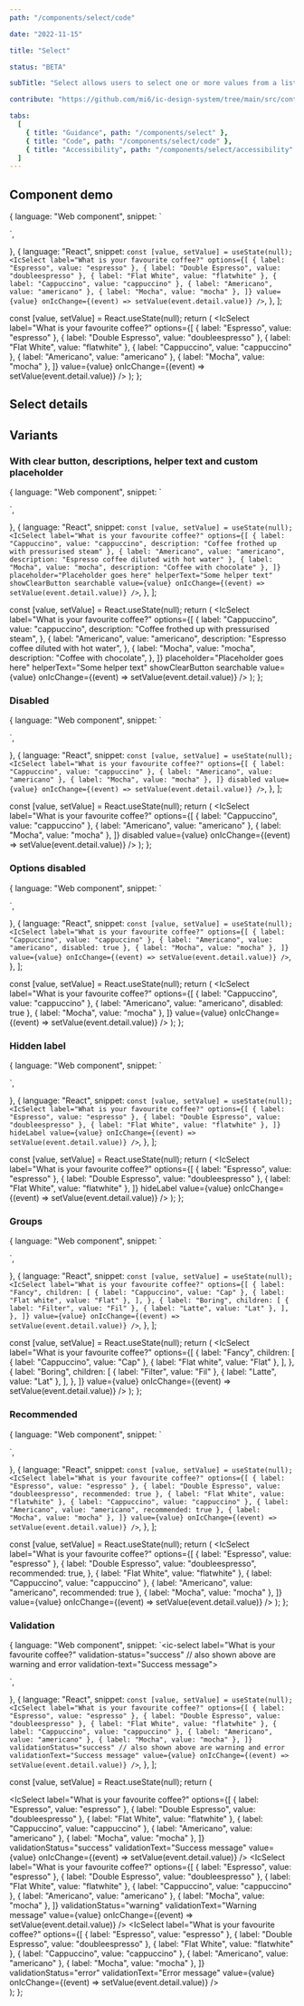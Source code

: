 ```yaml
---
path: "/components/select/code"

date: "2022-11-15"

title: "Select"

status: "BETA"

subTitle: "Select allows users to select one or more values from a list of options."

contribute: "https://github.com/mi6/ic-design-system/tree/main/src/content/structured/components/select"

tabs:
  [
    { title: "Guidance", path: "/components/select" },
    { title: "Code", path: "/components/select/code" },
    { title: "Accessibility", path: "/components/select/accessibility" },
  ]
---
```



## Component demo

  {
    language: "Web component",
    snippet: `<ic-select label="What is your favourite coffee?"></ic-select>
<script>
  const select = document.querySelector("ic-select");
  let option = "Cappuccino";
  select.options = [
    { label: "Espresso", value: "espresso" },
    { label: "Double Espresso", value: "doubleespresso" },
    { label: "Flat White", value: "flatwhite" },
    { label: "Cappuccino", value: "cappuccino" },
    { label: "Americano", value: "americano" },
    { label: "Mocha", value: "mocha" },
  ];
  select.addEventListener("icChange", function (event) {
    option = event.detail.value;
    select.value = option;
  });
</script>`,
  },
  {
    language: "React",
    snippet: `const [value, setValue] = useState(null);
<IcSelect label="What is your favourite coffee?"
  options={[
    { label: "Espresso", value: "espresso" },
    { label: "Double Espresso", value: "doubleespresso" },
    { label: "Flat White", value: "flatwhite" },
    { label: "Cappuccino", value: "cappuccino" },
    { label: "Americano", value: "americano" },
    { label: "Mocha", value: "mocha" },
  ]}
  value={value}
  onIcChange={(event) => setValue(event.detail.value)}
/>`,
  },
];

  const [value, setValue] = React.useState(null);
  return (
    <IcSelect
      label="What is your favourite coffee?"
      options={[
        { label: "Espresso", value: "espresso" },
        { label: "Double Espresso", value: "doubleespresso" },
        { label: "Flat White", value: "flatwhite" },
        { label: "Cappuccino", value: "cappuccino" },
        { label: "Americano", value: "americano" },
        { label: "Mocha", value: "mocha" },
      ]}
      value={value}
      onIcChange={(event) => setValue(event.detail.value)}
    />
  );
};

<ComponentPreview snippets={snippets}>
  <SelectExample />
</ComponentPreview>

## Select details

<ComponentDetails component="ic-select" />

## Variants

### With clear button, descriptions, helper text and custom placeholder

  {
    language: "Web component",
    snippet: `<ic-select label="What is your favourite coffee?" placeholder="Placeholder goes here" helper-text="Some helper text" show-clear-button="true" searchable="true"></ic-select>
<script>
  const select = document.querySelector("ic-select");
  let option = "Cappuccino";
  select.options = [
    { label: "Cappuccino", value: "cappuccino", description: "Coffee frothed up with pressurised steam" },
    { label: "Americano", value: "americano", description: "Espresso coffee diluted with hot water" },
    { label: "Mocha", value: "mocha", description: "Coffee with chocolate" },
  ];
  select.addEventListener("icChange", function (event) {
    option = event.detail.value;
    select.value = option;
  });
</script>`,
  },
  {
    language: "React",
    snippet: `const [value, setValue] = useState(null);
<IcSelect label="What is your favourite coffee?"
  options={[
    { label: "Cappuccino", value: "cappuccino", description: "Coffee frothed up with pressurised steam" },
    { label: "Americano", value: "americano", description: "Espresso coffee diluted with hot water" },
    { label: "Mocha", value: "mocha", description: "Coffee with chocolate" },
  ]}
  placeholder="Placeholder goes here"
  helperText="Some helper text"
  showClearButton
  searchable
  value={value}
  onIcChange={(event) => setValue(event.detail.value)}
/>`,
  },
];

  const [value, setValue] = React.useState(null);
  return (
    <IcSelect
      label="What is your favourite coffee?"
      options={[
        {
          label: "Cappuccino",
          value: "cappuccino",
          description: "Coffee frothed up with pressurised steam",
        },
        {
          label: "Americano",
          value: "americano",
          description: "Espresso coffee diluted with hot water",
        },
        {
          label: "Mocha",
          value: "mocha",
          description: "Coffee with chocolate",
        },
      ]}
      placeholder="Placeholder goes here"
      helperText="Some helper text"
      showClearButton
      searchable
      value={value}
      onIcChange={(event) => setValue(event.detail.value)}
    />
  );
};

<ComponentPreview snippets={snippetsWithExtras}>
  <SelectExampleWithExtras />
</ComponentPreview>

### Disabled

  {
    language: "Web component",
    snippet: `<ic-select label="What is your favourite coffee?" disabled="true"></ic-select>
<script>
  const select = document.querySelector("ic-select");
  let option = "Cappuccino";
  select.options = [
    { label: "Cappuccino", value: "cappuccino" },
    { label: "Americano", value: "americano" },
    { label: "Mocha", value: "mocha" },
  ];
  select.addEventListener("icChange", function (event) {
    option = event.detail.value;
    select.value = option;
  });
</script>`,
  },
  {
    language: "React",
    snippet: `const [value, setValue] = useState(null);
<IcSelect label="What is your favourite coffee?"
  options={[
    { label: "Cappuccino", value: "cappuccino" },
    { label: "Americano", value: "americano" },
    { label: "Mocha", value: "mocha" },
  ]}
  disabled
  value={value}
  onIcChange={(event) => setValue(event.detail.value)}
/>`,
  },
];

  const [value, setValue] = React.useState(null);
  return (
    <IcSelect
      label="What is your favourite coffee?"
      options={[
        { label: "Cappuccino", value: "cappuccino" },
        { label: "Americano", value: "americano" },
        { label: "Mocha", value: "mocha" },
      ]}
      disabled
      value={value}
      onIcChange={(event) => setValue(event.detail.value)}
    />
  );
};

<ComponentPreview snippets={snippetsDisabled}>
  <SelectExampleDisabled />
</ComponentPreview>

### Options disabled

  {
    language: "Web component",
    snippet: `<ic-select label="What is your favourite coffee?"></ic-select>
<script>
  const select = document.querySelector("ic-select");
  let option = "Cappuccino";
  select.options = [
    { label: "Cappuccino", value: "cappuccino" },
    { label: "Americano", value: "americano", disabled: true },
    { label: "Mocha", value: "mocha" },
  ];
  select.addEventListener("icChange", function (event) {
    option = event.detail.value;
    select.value = option;
  });
</script>`,
  },
  {
    language: "React",
    snippet: `const [value, setValue] = useState(null);
<IcSelect label="What is your favourite coffee?"
  options={[
    { label: "Cappuccino", value: "cappuccino" },
    { label: "Americano", value: "americano", disabled: true },
    { label: "Mocha", value: "mocha" },
  ]}
  value={value}
  onIcChange={(event) => setValue(event.detail.value)}
/>`,
  },
];

  const [value, setValue] = React.useState(null);
  return (
    <IcSelect
      label="What is your favourite coffee?"
      options={[
        { label: "Cappuccino", value: "cappuccino" },
        { label: "Americano", value: "americano", disabled: true },
        { label: "Mocha", value: "mocha" },
      ]}
      value={value}
      onIcChange={(event) => setValue(event.detail.value)}
    />
  );
};

<ComponentPreview snippets={snippetsOptionDisabled}>
  <SelectExampleOptionsDisabled />
</ComponentPreview>

### Hidden label

  {
    language: "Web component",
    snippet: `<ic-select label="What is your favourite coffee?" hide-label="true"></ic-select>
<script>
  const select = document.querySelector("ic-select");
  let option = "Cappuccino";
  select.options = [
    { label: "Espresso", value: "espresso" },
    { label: "Double Espresso", value: "doubleespresso" },
    { label: "Flat White", value: "flatwhite" },
  ];
  select.addEventListener("icChange", function (event) {
    option = event.detail.value;
    select.value = option;
  });
</script>`,
  },
  {
    language: "React",
    snippet: `const [value, setValue] = useState(null);
<IcSelect label="What is your favourite coffee?"
  options={[
    { label: "Espresso", value: "espresso" },
    { label: "Double Espresso", value: "doubleespresso" },
    { label: "Flat White", value: "flatwhite" },
  ]}
  hideLabel
  value={value}
  onIcChange={(event) => setValue(event.detail.value)}
/>`,
  },
];

  const [value, setValue] = React.useState(null);
  return (
    <IcSelect
      label="What is your favourite coffee?"
      options={[
        { label: "Espresso", value: "espresso" },
        { label: "Double Espresso", value: "doubleespresso" },
        { label: "Flat White", value: "flatwhite" },
      ]}
      hideLabel
      value={value}
      onIcChange={(event) => setValue(event.detail.value)}
    />
  );
};

<ComponentPreview snippets={snippetsHideLabel}>
  <SelectExampleHideLabel />
</ComponentPreview>

### Groups

  {
    language: "Web component",
    snippet: `<ic-select label="What is your favourite coffee?"></ic-select>
<script>
  const select = document.querySelector("ic-select");
  let option = "Cappuccino";
  select.options = [
            {
              label: "Fancy",
              children: [
                { label: "Cappuccino", value: "Cap" },
                { label: "Flat white", value: "Flat" },
              ],
            },
            {
              label: "Boring",
              children: [
                { label: "Filter", value: "Fil" },
                { label: "Latte", value: "Lat" },
              ],
            },
          ];
  select.addEventListener("icChange", function (event) {
    option = event.detail.value;
    select.value = option;
  });
</script>`,
  },
  {
    language: "React",
    snippet: `const [value, setValue] = useState(null);
<IcSelect label="What is your favourite coffee?"
  options={[
    {
      label: "Fancy",
      children: [
        { label: "Cappuccino", value: "Cap" },
        { label: "Flat white", value: "Flat" },
      ],
    },
    {
      label: "Boring",
      children: [
        { label: "Filter", value: "Fil" },
        { label: "Latte", value: "Lat" },
      ],
    },
  ]}
  value={value}
  onIcChange={(event) => setValue(event.detail.value)}
/>`,
  },
];

  const [value, setValue] = React.useState(null);
  return (
    <IcSelect
      label="What is your favourite coffee?"
      options={[
        {
          label: "Fancy",
          children: [
            { label: "Cappuccino", value: "Cap" },
            { label: "Flat white", value: "Flat" },
          ],
        },
        {
          label: "Boring",
          children: [
            { label: "Filter", value: "Fil" },
            { label: "Latte", value: "Lat" },
          ],
        },
      ]}
      value={value}
      onIcChange={(event) => setValue(event.detail.value)}
    />
  );
};

<ComponentPreview snippets={snippetsGroups}>
  <SelectExampleGroups />
</ComponentPreview>

### Recommended

  {
    language: "Web component",
    snippet: `<ic-select label="What is your favourite coffee?"></ic-select>
<script>
  const select = document.querySelector("ic-select");
  let option = "Cappuccino";
  select.options = [
    { label: "Espresso", value: "espresso" },
    { label: "Double Espresso", value: "doubleespresso", recommended: true },
    { label: "Flat White", value: "flatwhite" },
    { label: "Cappuccino", value: "cappuccino" },
    { label: "Americano", value: "americano", recommended: true },
    { label: "Mocha", value: "mocha" },
  ];
  select.addEventListener("icChange", function (event) {
    option = event.detail.value;
    select.value = option;
  });
</script>`,
  },
  {
    language: "React",
    snippet: `const [value, setValue] = useState(null);
<IcSelect label="What is your favourite coffee?"
  options={[
    { label: "Espresso", value: "espresso" },
    { label: "Double Espresso", value: "doubleespresso", recommended: true },
    { label: "Flat White", value: "flatwhite" },
    { label: "Cappuccino", value: "cappuccino" },
    { label: "Americano", value: "americano", recommended: true },
    { label: "Mocha", value: "mocha" },
  ]}
  value={value}
  onIcChange={(event) => setValue(event.detail.value)}
/>`,
  },
];

  const [value, setValue] = React.useState(null);
  return (
    <IcSelect
      label="What is your favourite coffee?"
      options={[
        { label: "Espresso", value: "espresso" },
        {
          label: "Double Espresso",
          value: "doubleespresso",
          recommended: true,
        },
        { label: "Flat White", value: "flatwhite" },
        { label: "Cappuccino", value: "cappuccino" },
        { label: "Americano", value: "americano", recommended: true },
        { label: "Mocha", value: "mocha" },
      ]}
      value={value}
      onIcChange={(event) => setValue(event.detail.value)}
    />
  );
};

<ComponentPreview snippets={snippetsRecommended}>
  <SelectExampleRecommended />
</ComponentPreview>

### Validation

  {
    language: "Web component",
    snippet: `<ic-select label="What is your favourite coffee?" 
    validation-status="success" // also shown above are warning and error
    validation-text="Success message"></ic-select>
<script>
  const select = document.querySelector("ic-select");
  let option = "Cappuccino";
  select.options = [
    { label: "Espresso", value: "espresso" },
    { label: "Double Espresso", value: "doubleespresso" },
    { label: "Flat White", value: "flatwhite" },
    { label: "Cappuccino", value: "cappuccino" },
    { label: "Americano", value: "americano" },
    { label: "Mocha", value: "mocha" },
  ];
  select.addEventListener("icChange", function (event) {
    option = event.detail.value;
    select.value = option;
  });
</script>`,
  },
  {
    language: "React",
    snippet: `const [value, setValue] = useState(null);
<IcSelect label="What is your favourite coffee?"
  options={[
    { label: "Espresso", value: "espresso" },
    { label: "Double Espresso", value: "doubleespresso" },
    { label: "Flat White", value: "flatwhite" },
    { label: "Cappuccino", value: "cappuccino" },
    { label: "Americano", value: "americano" },
    { label: "Mocha", value: "mocha" },
  ]}
  validationStatus="success" // also shown above are warning and error
  validationText="Success message"
  value={value}
  onIcChange={(event) => setValue(event.detail.value)}
/>`,
  },
];

  const [value, setValue] = React.useState(null);
  return (
    <div>
      <IcSelect
        label="What is your favourite coffee?"
        options={[
          { label: "Espresso", value: "espresso" },
          { label: "Double Espresso", value: "doubleespresso" },
          { label: "Flat White", value: "flatwhite" },
          { label: "Cappuccino", value: "cappuccino" },
          { label: "Americano", value: "americano" },
          { label: "Mocha", value: "mocha" },
        ]}
        validationStatus="success"
        validationText="Success message"
        value={value}
        onIcChange={(event) => setValue(event.detail.value)}
      />
      <IcSelect
        label="What is your favourite coffee?"
        options={[
          { label: "Espresso", value: "espresso" },
          { label: "Double Espresso", value: "doubleespresso" },
          { label: "Flat White", value: "flatwhite" },
          { label: "Cappuccino", value: "cappuccino" },
          { label: "Americano", value: "americano" },
          { label: "Mocha", value: "mocha" },
        ]}
        validationStatus="warning"
        validationText="Warning message"
        value={value}
        onIcChange={(event) => setValue(event.detail.value)}
      />
      <IcSelect
        label="What is your favourite coffee?"
        options={[
          { label: "Espresso", value: "espresso" },
          { label: "Double Espresso", value: "doubleespresso" },
          { label: "Flat White", value: "flatwhite" },
          { label: "Cappuccino", value: "cappuccino" },
          { label: "Americano", value: "americano" },
          { label: "Mocha", value: "mocha" },
        ]}
        validationStatus="error"
        validationText="Error message"
        value={value}
        onIcChange={(event) => setValue(event.detail.value)}
      />
    </div>
  );
};

<ComponentPreview snippets={snippetsValidation}>
  <SelectExampleValidation />
</ComponentPreview>
